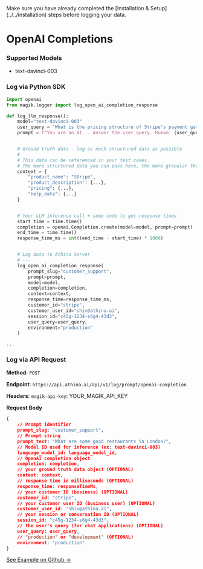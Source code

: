 
<Callout emoji="!!">
  Make sure you have already completed the [Installation &
  Setup](../../installation) steps before logging your data.
</Callout>

# OpenAI Completions

### Supported Models

- text-davinci-003

### Log via Python SDK

```python
import openai
from magik.logger import log_open_ai_completion_response

def log_llm_response():
	model="text-davinci-003"
	user_query = "What is the pricing structure of Stripe's payment gateway?"
	prompt = f"You are an AI... Answer the user query. Human: {user_query}"


	# Ground truth data - log as much structured data as possible
	#
	# This data can be referenced in your test cases.
	# The more structured data you can pass here, the more granular the tests we can write.
	context = {
		"product_name": "Stripe",
		"product_description": {...},
		"pricing": {...},
		"help_data": {...}
	}


	# Your LLM inference call + some code to get response times
	start_time = time.time()
	completion = openai.Completion.create(model=model, prompt=prompt)
	end_time = time.time()
	response_time_ms = int((end_time - start_time) * 1000)


	# Log data to Athina Server
	# ---
	log_open_ai_completion_response(
	    prompt_slug="customer_support",
	    prompt=prompt,
	    model=model,
	    completion=completion,
	    context=context,
	    response_time=response_time_ms,
	    customer_id="stripe",
	    customer_user_id="shiv@athina.ai",
	    session_id="c45g-1234-s6g4-43d3",
	    user_query=user_query,
 	    environment="production"
	)

...
```

### Log via API Request

**Method**: `POST`

**Endpoint**: `https://api.athina.ai/api/v1/log/prompt/openai-completion`

**Headers**: `magik-api-key`: YOUR_MAGIK_API_KEY

**Request Body**

```json
{
    // Prompt identifier
    prompt_slug: "customer_support",
    // Prompt string
    prompt_text: "What are some good restaurants in London?",
    // Model ID used for inference (ex: text-davinci-003)
    language_model_id: language_model_id,
    // OpenAI completion object
    completion: completion,
    // your ground truth data object (OPTIONAL)
    context: context,
    // response time in milliseconds (OPTIONAL)
    response_time: responseTimeMs,
    // your customer ID (business) (OPTIONAL)
    customer_id: "stripe",
    // your customer user ID (business user) (OPTIONAL)
    customer_user_id: "shiv@athina.ai",
    // your session or conversation ID (OPTIONAL)
    session_id: "c45g-1234-s6g4-43d3",
    // the user's query (for chat applications) (OPTIONAL)
    user_query: user_query,
    // "production" or "development" (OPTIONAL)
    environment: "production"
}
```

[See Example on Github →](#)
